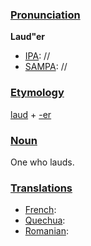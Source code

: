 ===[[Pronunciation]]===

'''Laud"er'''
*[[IPA]]: //
*[[SAMPA]]: //
===[[Etymology]]===

[[laud]] + [[-er]]

===[[Noun]]===

One who lauds.
===[[Translations]]===

*[[French]]:
*[[Quechua]]:
*[[Romanian]]: